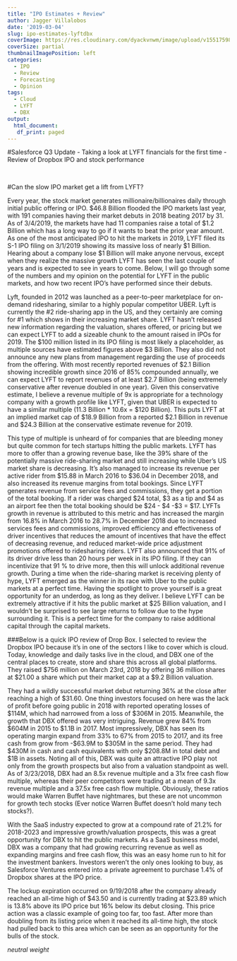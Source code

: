 ```yaml
---
title: "IPO Estimates + Review"
author: Jagger Villalobos
date: '2019-03-04'
slug: ipo-estimates-lyftdbx
coverImage: https://res.cloudinary.com/dyackvnwm/image/upload/v1551759832/business-growth.jpg
coverSize: partial
thumbnailImagePosition: left
categories:
  - IPO
  - Review
  - Forecasting
  - Opinion
tags:
  - Cloud
  - LYFT
  - DBX
output: 
  html_document:
   df_print: paged
---
```


#Salesforce Q3 Update
- Taking a look at LYFT financials for the first time
- Review of Dropbox IPO and stock performance

<br>

#Can the slow IPO market get a lift from LYFT?

Every year, the stock market generates millionaire/billionaires daily through initial public offering or IPO. \$46.8 Billion flooded the IPO markets last year, with 191 companies having their market debuts in 2018 beating 2017 by 31. As of 3/4/2019, the markets have had 11 companies raise a total of \$1.2 Billion which has a long way to go if it wants to beat the prior year amount. As one of the most anticipated IPO to hit the markets in 2019, LYFT filed its S-1 IPO filing on 3/1/2019 showing its massive loss of nearly \$1 Billion. Hearing about a company lose $1 Billion will make anyone nervous, except when they realize the massive growth LYFT has seen the last couple of years and is expected to see in years to come. Below, I will go through some of the numbers and my opinion on the potential for LYFT in the public markets, and how two recent IPO’s have performed since their debuts.

Lyft, founded in 2012 was launched as a peer-to-peer marketplace for on-demand ridesharing, similar to a highly popular competitor UBER. Lyft is currently the #2 ride-sharing app in the US, and they certainly are coming for #1 which shows in their increasing market share. LYFT hasn’t released new information regarding the valuation, shares offered, or pricing but we can expect LYFT to add a sizeable chunk to the amount raised in IPOs for 2019. The \$100 million listed in its IPO filing is most likely a placeholder, as multiple sources have estimated figures above \$3 Billion. They also did not announce any new plans from management regarding the use of proceeds from the offering. With most recently reported revenues of \$2.1 Billion showing incredible growth since 2016 of 85% compounded annually, we can expect LYFT to report revenues of at least \$2.7 Billion (being extremely conservative after revenue doubled in one year). Given this conservative estimate, I believe a revenue multiple of 9x is appropriate for a technology company with a growth profile like LYFT, given that UBER is expected to have a similar multiple (11.3 Billion * 10.6x = \$120 Billion). This puts LYFT at an implied market cap of \$18.9 Billion from a reported \$2.1 Billion in revenue and \$24.3 Billion at the conservative estimate revenue for 2019. 


This type of multiple is unheard of for companies that are bleeding money but quite common for tech startups hitting the public markets. LYFT has more to offer than a growing revenue base, like the 39% share of the potentially massive ride-sharing market and still increasing while Uber’s US market share is decreasing. It's also managed to increase its revenue per active rider from \$15.88 in March 2016 to \$36.04 in December 2018, and also increased its revenue margins from total bookings. Since LYFT generates revenue from service fees and commissions, they get a portion of the total booking. If a rider was charged \$24 total, \$3 as a tip and \$4 as an airport fee then the total booking should be \$24 - \$4 -\$3 = \$17.  LYFTs growth in revenue is attributed to this metric and has increased the margin from 16.8% in March 2016 to 28.7% in December 2018 due to increased services fees and commissions, improved efficiency and effectiveness of driver incentives that reduces the amount of incentives that have the effect of decreasing revenue, and reduced market-wide price adjustment promotions offered to ridesharing riders. LYFT also announced that 91% of its driver drive less than 20 hours per week in its IPO filing. If they can incentivize that 91 % to drive more, then this will unlock additional revenue growth. During a time when the ride-sharing market is receiving plenty of hype, LYFT emerged as the winner in its race with Uber to the public markets at a perfect time. Having the spotlight to prove yourself is a great opportunity for an underdog, as long as they deliver. I believe LYFT can be extremely attractive if it hits the public market at \$25 Billion valuation, and I wouldn’t be surprised to see large returns to follow due to the hype surrounding it. This is a perfect time for the company to raise additional capital through the capital markets.




###Below is a quick IPO review of Drop Box.
I selected to review the Dropbox IPO because it’s in one of the sectors I like to cover which is cloud. Today, knowledge and daily tasks live in the cloud, and DBX one of the central places to create, store and share this across all global platforms. They raised \$756 million on March 23rd, 2018 by offering 36 million shares at \$21.00 a share which put their market cap at a \$9.2 Billion valuation.


They had a wildly successful market debut returning 36% at the close after reaching a high of \$31.60. One thing investors focused on here was the lack of profit before going public in 2018 with reported operating losses of \$114M, which had narrowed from a loss of \$306M in 2015. Meanwhile, the growth that DBX offered was very intriguing. Revenue grew 84% from \$604M in 2015 to \$1.1B in 2017. Most impressively, DBX has seen its operating margin expand from 33% to 67% from 2015 to 2017, and its free cash from grow from -\$63.9M to \$305M in the same period. They had \$430M in cash and cash equivalents with only \$208.8M in total debt and \$1B in assets. Noting all of this, DBX was quite an attractive IPO play not only from the growth prospects but also from a valuation standpoint as well. As of 3/23/2018, DBX had an 8.5x revenue multiple and a 31x free cash flow multiple, whereas their peer competitors were trading at a mean of 9.3x revenue multiple and a 37.5x free cash flow multiple. Obviously, these ratios would make Warren Buffet have nightmares, but these are not uncommon for growth tech stocks (Ever notice Warren Buffet doesn’t hold many tech stocks?). 

With the SaaS industry expected to grow at a compound rate of 21.2% for 2018-2023 and impressive growth/valuation prospects, this was a great opportunity for DBX to hit the public markets. As a SaaS business model, DBX was a company that had growing recurring revenue as well as expanding margins and free cash flow, this was an easy home run to hit for the investment bankers. Investors weren’t the only ones looking to buy, as Salesforce Ventures entered into a private agreement to purchase 1.4% of Dropbox shares at the IPO price.


The lockup expiration occurred on 9/19/2018 after the company already reached an all-time high of \$43.50 and is currently trading at \$23.89 which is 13.8% above its IPO price but 16% below its debut closing. This price action was a classic example of going too far, too fast. After more than doubling from its listing price when it reached its all-time high, the stock had pulled back to this area which can be seen as an opportunity for the bulls of the stock. 


*neutral weight*
